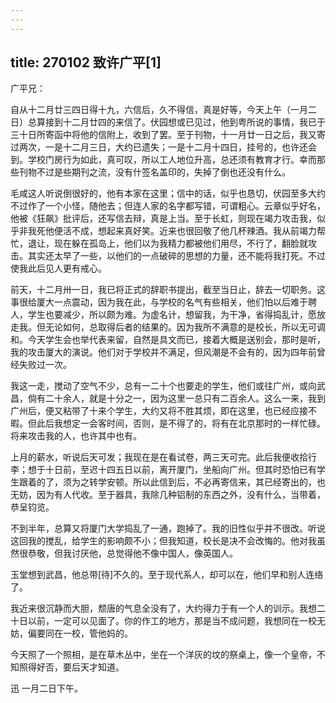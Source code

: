 ```yaml
---
---
---
```

title: 270102 致许广平[1]
---




广平兄：

自从十二月廿三四日得十九，六信后，久不得信，真是好等，今天上午（一月二日）总算接到十二月廿四的来信了。伏园想或已见过，他到粤所说的事情，我已于三十日所寄函中将他的信附上，收到了罢。至于刊物，十一月廿一日之后，我又寄过两次，一是十二月三日，大约已遗失；一是十二月十四日，挂号的，也许还会到。学校门房行为如此，真可叹，所以工人地位升高，总还须有教育才行。幸而那些刊物不过是些期刊之流，没有什签名盖印的，失掉了倒也还没有什么。

毛咸这人听说倒很好的，他有本家在这里；信中的话，似乎也恳切，伏园至多大约不过作了一个小怪，随他去；但连人家的名字都写错，可谓粗心。云章似乎好名，他被《狂飙》批评后，还写信去辩，真是上当。至于长虹，则现在竭力攻击我，似乎非我死他便活不成，想起来真好笑。近来也很回敬了他几杯辣酒。我从前竭力帮忙，退让，现在躲在孤岛上，他们以为我精力都被他们用尽，不行了，翻脸就攻击。其实还太早了一些，以他们的一点破碎的思想的力量，还不能将我打死。不过使我此后见人更有戒心。

前天，十二月卅一日，我已将正式的辞职书提出，截至当日止，辞去一切职务。这事很给厦大一点震动，因为我在此，与学校的名气有些相关，他们怕以后难于聘人，学生也要减少，所以颇为难。为虚名计，想留我，为干净，省得捣乱计，愿放走我。但无论如何，总取得后者的结果的。因为我所不满意的是校长，所以无可调和。今天学生会也举代表来留，自然是具文而已，接着大概是送别会，那时是听，我的攻击厦大的演说。他们对于学校并不满足，但风潮是不会有的，因为四年前曾经失败过一次。

我这一走，搅动了空气不少，总有一二十个也要走的学生，他们或往广州，或向武昌，倘有二十余人，就是十分之一，因为这里一总只有二百余人。这么一来，我到广州后，便又粘带了十来个学生，大约又将不胜其烦，即在这里，也已经应接不暇。但此后我想定一会客时间，否则，是不得了的，将有在北京那时的一样忙碌。将来攻击我的人，也许其中也有。

上月的薪水，听说后天可发；我现在是在看试卷，两三天可完。此后我便收拾行李；想于十日前，至迟十四五日以前，离开厦门，坐船向广州。但其时恐怕已有学生跟着的了，须为之转学安顿。所以此信到后，不必再寄信来，其已经寄出的，也无妨，因为有人代收。至于器具，我除几种铝制的东西之外，没有什么，当带着，恭呈钧览。

不到半年，总算又将厦门大学捣乱了一通，跑掉了。我的旧性似乎并不很改。听说这回我的搅乱，给学生的影响颇不小；但我知道，校长是决不会改悔的。他对我虽然很恭敬，但我讨厌他，总觉得他不像中国人，像英国人。

玉堂想到武昌，他总带[待]不久的。至于现代系人，却可以在，他们早和别人连络了。

我近来很沉静而大胆，颓唐的气息全没有了，大约得力于有一个人的训示。我想二十日以前，一定可以见面了。你的作工的地方，那是当不成问题，我想同在一校无妨，偏要同在一校，管他妈的。

今天照了一个照相，是在草木丛中，坐在一个洋灰的坟的祭桌上，像一个皇帝，不知照得好否，要后天才知道。

迅 一月二日下午。